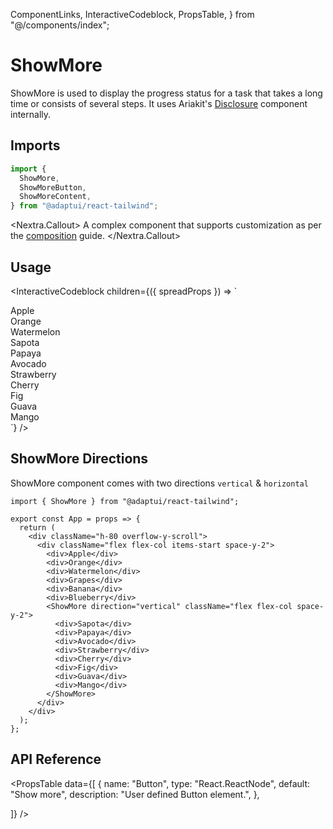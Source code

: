  ComponentLinks,
  InteractiveCodeblock,
  PropsTable,
} from "@/components/index";

# ShowMore

ShowMore is used to display the progress status for a task that takes a long
time or consists of several steps. It uses Ariakit's
[Disclosure](https://reakit.io/docs/disclosure/) component internally.

<ComponentLinks github="show-more" story="feedback-showmore" />

## Imports

```js
import {
  ShowMore,
  ShowMoreButton,
  ShowMoreContent,
} from "@adaptui/react-tailwind";
```

<Nextra.Callout>
  A complex component that supports customization as per the
  [composition](/docs/composition) guide.
</Nextra.Callout>

## Usage

<InteractiveCodeblock
  children={({ spreadProps }) => `
<div className="w-96 overflow-x-scroll">
  <div className="flex h-10 w-fit flex-row items-center space-x-2">
    <div>Apple</div>
    <div>Orange</div>
    <div>Watermelon</div>
    <ShowMore direction="horizontal" className="flex flex-row space-x-2" ${spreadProps}>
      <div>Sapota</div>
      <div>Papaya</div>
      <div>Avocado</div>
      <div>Strawberry</div>
      <div>Cherry</div>
      <div>Fig</div>
      <div>Guava</div>
      <div>Mango</div>
    </ShowMore>
  </div>
</div>
`}
/>

## ShowMore Directions

ShowMore component comes with two directions `vertical` & `horizontal`

<Codeblock live noInline>

```
import { ShowMore } from "@adaptui/react-tailwind";

export const App = props => {
  return (
    <div className="h-80 overflow-y-scroll">
      <div className="flex flex-col items-start space-y-2">
        <div>Apple</div>
        <div>Orange</div>
        <div>Watermelon</div>
        <div>Grapes</div>
        <div>Banana</div>
        <div>Blueberry</div>
        <ShowMore direction="vertical" className="flex flex-col space-y-2">
          <div>Sapota</div>
          <div>Papaya</div>
          <div>Avocado</div>
          <div>Strawberry</div>
          <div>Cherry</div>
          <div>Fig</div>
          <div>Guava</div>
          <div>Mango</div>
        </ShowMore>
      </div>
    </div>
  );
};
```

</Codeblock>

## API Reference

<PropsTable
  data={[
    {
      name: "Button",
      type: "React.ReactNode",
      default: "Show more",
      description: "User defined Button element.",
    },

]} />

```

```
